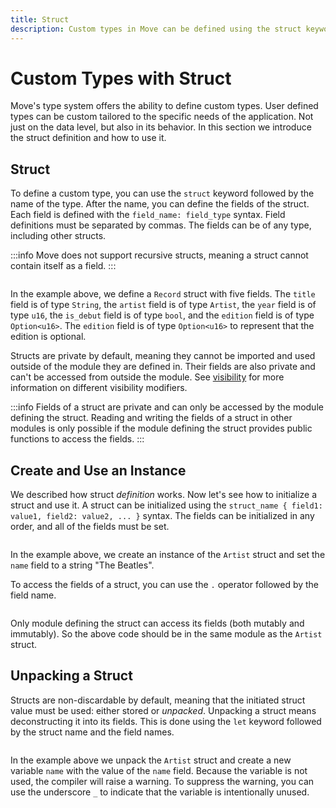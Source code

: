 ```yaml
---
title: Struct
description: Custom types in Move can be defined using the struct keyword. This section covers the struct definition, how to create and use an instance, and how to unpack a struct.
---
```



# Custom Types with Struct

Move's type system offers the ability to define custom types. User defined types can be custom
tailored to the specific needs of the application. Not just on the data level, but also in its
behavior. In this section we introduce the struct definition and how to use it.

## Struct

To define a custom type, you can use the `struct` keyword followed by the name of the type. After
the name, you can define the fields of the struct. Each field is defined with the
`field_name: field_type` syntax. Field definitions must be separated by commas. The fields can be of
any type, including other structs.

:::info
Move does not support recursive structs, meaning a struct cannot contain itself as a field.
:::

```move file=<rootDir>/docs/examples/move/move-overview/struct.move#L10-L28
```


In the example above, we define a `Record` struct with five fields. The `title` field is of type
`String`, the `artist` field is of type `Artist`, the `year` field is of type `u16`, the `is_debut`
field is of type `bool`, and the `edition` field is of type `Option<u16>`. The `edition` field is of
type `Option<u16>` to represent that the edition is optional.

Structs are private by default, meaning they cannot be imported and used outside of the module they
are defined in. Their fields are also private and can't be accessed from outside the module. See
[visibility](../visibility.mdx) for more information on different visibility modifiers.

:::info
Fields of a struct are private and can only be accessed by the module defining the struct. Reading
and writing the fields of a struct in other modules is only possible if the module defining the
struct provides public functions to access the fields.
:::

## Create and Use an Instance

We described how struct _definition_ works. Now let's see how to initialize a struct and use it. A
struct can be initialized using the `struct_name { field1: value1, field2: value2, ... }` syntax.
The fields can be initialized in any order, and all of the fields must be set.

```move file=<rootDir>/docs/examples/move/move-overview/struct.move#L34-L36
```

In the example above, we create an instance of the `Artist` struct and set the `name` field to a
string "The Beatles".

To access the fields of a struct, you can use the `.` operator followed by the field name.

```move file=<rootDir>/docs/examples/move/move-overview/struct.move#L40-L50
```

Only module defining the struct can access its fields (both mutably and immutably). So the above
code should be in the same module as the `Artist` struct.


## Unpacking a Struct

Structs are non-discardable by default, meaning that the initiated struct value must be used: either
stored or _unpacked_. Unpacking a struct means deconstructing it into its fields. This is done using
the `let` keyword followed by the struct name and the field names.

```move file=<rootDir>/docs/examples/move/move-overview/struct.move#L54-L56
```

In the example above we unpack the `Artist` struct and create a new variable `name` with the value
of the `name` field. Because the variable is not used, the compiler will raise a warning. To
suppress the warning, you can use the underscore `_` to indicate that the variable is intentionally
unused.

```move file=<rootDir>/docs/examples/move/move-overview/struct.move#L64-L65
```
